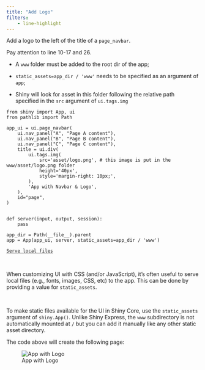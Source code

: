 ```yaml
---
title: "Add Logo"
filters:
    - line-highlight
---
```


Add a logo to the left of the title of a `page_navbar`.

Pay attention to line 10-17 and 26.

- A `www` folder must be added to the root dir of the app;

- `static_assets=app_dir / 'www'` needs to be specified as an argument of `app`;

- Shiny will look for asset in this folder following the relative path specified in the `src` argument of `ui.tags.img`


```.python
from shiny import App, ui
from pathlib import Path

app_ui = ui.page_navbar(  
    ui.nav_panel("A", "Page A content"),  
    ui.nav_panel("B", "Page B content"),  
    ui.nav_panel("C", "Page C content"),  
    title = ui.div(
        ui.tags.img(
            src='asset/logo.png', # this image is put in the www/asset/logo.png folder
            height='40px',
            style='margin-right: 10px;',
        ),
        'App with Navbar & Logo',
    ),
    id="page",  
)  


def server(input, output, session):
    pass

app_dir = Path(__file__).parent
app = App(app_ui, server, static_assets=app_dir / 'www')
```

:::: {.column-margin}
::: {.callout-tip title="Serve local files" collapse="true"}
[`Serve local files`](https://shiny.posit.co/py/docs/ui-customize.html#serve-local-files)

<br />

When customizing UI with CSS (and/or JavaScript), it’s often useful to serve local files (e.g., fonts, images, CSS, etc) to the app. This can be done by providing a value for `static_assets`. 

<br />

To make static files available for the UI in Shiny Core, use the `static_assets` argument of `shiny.App()`. Unlike Shiny Express, the `www` subdirectory is not automatically mounted at `/` but you can add it manually like any other static asset directory.

:::
::::


The code above will create the following page:

![App with Logo](./image/app_with_logo.png)


